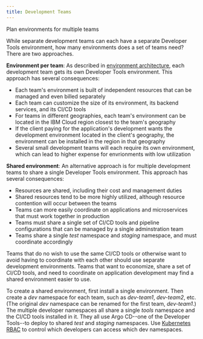 ```yaml
---
title: Development Teams
---
```


<PageDescription>

Plan environments for multiple teams

</PageDescription>

While separate development teams can each have a separate Developer Tools environment, how many environments does a set of teams need? There are two approaches.

**Environment per team**: As described in [environment architecture](/arch/environment), each development team gets its own Developer Tools environment. This approach has several consequences:
- Each team's environment is built of independent resources that can be managed and even billed separately
- Each team can customize the size of its environment, its backend services, and its CI/CD tools
- For teams in different geographies, each team's environment can be located in the IBM Cloud region closest to the team's geography
- If the client paying for the application's development wants the development environment located in the client's geography, the environment can be installed in the region in that geography
- Several small development teams will each require its own environment, which can lead to higher expense for envrionments with low utilization

**Shared environment**: An alternative approach is for multiple development teams to share a single Developer Tools environment. This approach has several consequences:
- Resources are shared, including their cost and management duties
- Shared resources tend to be more highly utilized, although resource contention will occur between the teams
- Teams can more easily coordinate on applications and microservices that must work together in production
- Teams must share a single set of CI/CD tools and pipeline configurations that can be managed by a single adminstration team
- Teams share a single *test* namespace and *staging* namespace, and must coordinate accordingly

Teams that do no wish to use the same CI/CD tools or otherwise want to avoid having to coordinate with each other should use separate development environments. Teams that want to economize, share a set of CI/CD tools, and need to coordinate on application development may find a shared environment easier to use.

To create a shared environment, first install a single environment. Then create a *dev* namespace for each team, such as *dev-team1*, *dev-team2*, etc. (The original *dev* namespace can be renamed for the first team, *dev-team1*.) The multiple developer namespaces all share a single *tools* namespace and the CI/CD tools installed in it. They all use Argo CD--one of the Developer Tools--to deploy to shared *test* and *staging* namespaces. Use [Kubernetes RBAC](/admin/post-install) to control which developers can access which dev namespaces.
